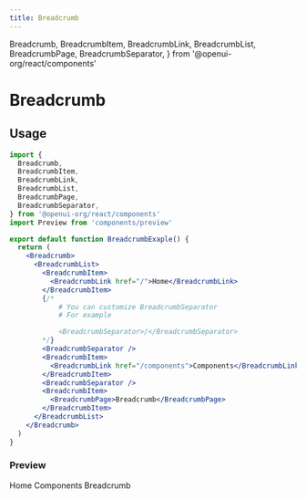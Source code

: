 ```yaml
---
title: Breadcrumb
---
```


  Breadcrumb,
  BreadcrumbItem,
  BreadcrumbLink,
  BreadcrumbList,
  BreadcrumbPage,
  BreadcrumbSeparator,
} from '@openui-org/react/components'

# Breadcrumb

## Usage

```jsx
import {
  Breadcrumb,
  BreadcrumbItem,
  BreadcrumbLink,
  BreadcrumbList,
  BreadcrumbPage,
  BreadcrumbSeparator,
} from '@openui-org/react/components'
import Preview from 'components/preview'

export default function BreadcrumbExaple() {
  return (
    <Breadcrumb>
      <BreadcrumbList>
        <BreadcrumbItem>
          <BreadcrumbLink href="/">Home</BreadcrumbLink>
        </BreadcrumbItem>
        {/* 
            # You can customize BreadcrumbSeparator 
            # For example

            <BreadcrumbSeparator>/</BreadcrumbSeparator>
        */}
        <BreadcrumbSeparator />
        <BreadcrumbItem>
          <BreadcrumbLink href="/components">Components</BreadcrumbLink>
        </BreadcrumbItem>
        <BreadcrumbSeparator />
        <BreadcrumbItem>
          <BreadcrumbPage>Breadcrumb</BreadcrumbPage>
        </BreadcrumbItem>
      </BreadcrumbList>
    </Breadcrumb>
  )
}
```

### Preview

<Preview>
  <Breadcrumb>
    <BreadcrumbList>
      <BreadcrumbItem>
        <BreadcrumbLink href="/">Home</BreadcrumbLink>
      </BreadcrumbItem>
      <BreadcrumbSeparator />
      <BreadcrumbItem>
        <BreadcrumbLink href="/components">Components</BreadcrumbLink>
      </BreadcrumbItem>
      <BreadcrumbSeparator />
      <BreadcrumbItem>
        <BreadcrumbPage>Breadcrumb</BreadcrumbPage>
      </BreadcrumbItem>
    </BreadcrumbList>
  </Breadcrumb>
</Preview>
